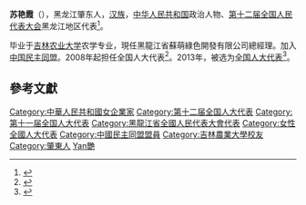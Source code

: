 '''苏艳霞'''（{{bd|1970年||}}），黑龙江肇东人，[[汉族|汉族]]，[[中华人民共和国|中华人民共和国]]政治人物、[[第十二届全国人民代表大会|第十二届全国人民代表大会]]黑龙江地区代表<ref>{{cite web|author=新华网|title=第十一届全国人大代表|url=http://news.xinhuanet.com/ziliao/2008-03/03/content_7708230.htm?node=36628|publisher=新华网|accessdate=2014-01-07|archive-date=2014-01-10|archive-url=https://web.archive.org/web/20140110211415/http://news.xinhuanet.com/ziliao/2008-03/03/content_7708230.htm?node=36628|dead-url=no}}</ref>。

毕业于[[吉林农业大学|吉林农业大学]]农学专业，現任黑龍江省蘇萌綠色開發有限公司總經理。加入[[中国民主同盟|中国民主同盟]]。2008年起担任全国人大代表<ref>{{cite news|title=全国人大代表信息-苏艳霞|url= http://210.82.31.1:8084/delegate/viewDelegate.action?dbid=110566|accessdate=2013-04-05|newspaper=全国人大网|archive-url=https://web.archive.org/web/20140313001010/http://www.npc.gov.cn/delegate/viewDelegate.action?dbid=110566|archive-date=2014-03-13|dead-url=yes}}</ref>。2013年，被选为[[全国人大代表|全国人大代表]]<ref>{{cite news|title=全国人大代表信息-苏艳霞|url= http://210.82.31.1:8084/delegate/viewDelegate.action?dbid=120547|accessdate=2013-03-28|newspaper=全国人大网|archive-url=https://web.archive.org/web/20140312212351/http://www.npc.gov.cn/delegate/viewDelegate.action?dbid=120547|archive-date=2014-03-12|dead-url=yes}}</ref>。

==參考文獻==
{{reflist}}
{{中国政治人物小作品}}
{{DEFAULTSORT:Su蘇}}
[[Category:中華人民共和國女企業家|Category:中華人民共和國女企業家]]
[[Category:第十二届全国人大代表|Category:第十二届全国人大代表]]
[[Category:第十一届全国人大代表|Category:第十一届全国人大代表]]
[[Category:黑龍江省全國人民代表大會代表|Category:黑龍江省全國人民代表大會代表]]
[[Category:女性全國人大代表|Category:女性全國人大代表]]
[[Category:中國民主同盟盟員|Category:中國民主同盟盟員]]
[[Category:吉林農業大學校友|Category:吉林農業大學校友]]
[[Category:肇東人|Category:肇東人]]
[[Category:蘇姓|Yan艷]]
